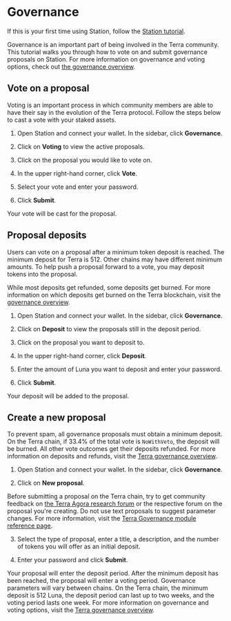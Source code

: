 
# Governance

If this is your first time using Station, follow the [Station tutorial](download/station-desktop.mdx).

Governance is an important part of being involved in the Terra community. This tutorial walks you through how to vote on and submit governance proposals on Station. For more information on governance and voting options, check out [the governance overview](../protocol.mdx#governance).

## Vote on a proposal

Voting is an important process in which community members are able to have their say in the evolution of the Terra protocol. Follow the steps below to cast a vote with your staked assets.

1. Open Station and connect your wallet. In the sidebar, click **Governance**.

2. Click on **Voting** to view the active proposals.

3. Click on the proposal you would like to vote on.

4. In the upper right-hand corner, click **Vote**.

5. Select your vote and enter your password.

6. Click **Submit**.

Your vote will be cast for the proposal.

## Proposal deposits

Users can vote on a proposal after a minimum token deposit is reached. The minimum deposit for Terra is 512. Other chains may have different minimum amounts. To help push a proposal forward to a vote, you may deposit tokens into the proposal.

<Admonition type="caution" icon="☢️">

While most deposits get refunded, some deposits get burned. For more information on which deposits get burned on the Terra blockchain, visit the [governance overview](../protocol.mdx#governance).

</Admonition>

1. Open Station and connect your wallet. In the sidebar, click **Governance**.

2. Click on **Deposit** to view the proposals still in the deposit period.

3. Click on the proposal you want to deposit to.

4. In the upper right-hand corner, click **Deposit**.

5. Enter the amount of Luna you want to deposit and enter your password.

6. Click **Submit**.

Your deposit will be added to the proposal.

## Create a new proposal

<Admonition type="caution" icon="☢️" title="Avoid unnecessary proposals">

To prevent spam, all governance proposals must obtain a minimum deposit. On the Terra chain, if 33.4% of the total vote is `NoWithVeto`, the deposit will be burned. All other vote outcomes get their deposits refunded. For more information on deposits and refunds, visit the [Terra governance overview](../protocol.mdx#governance).

</Admonition>

1. Open Station and connect your wallet. In the sidebar, click **Governance**.

2. Click on **New proposal**.

<Admonition type="tip" icon="💡" title="Community feedback">

Before submitting a proposal on the Terra chain, try to get community feedback on [the Terra Agora research forum](https://agora.terra.money) or the respective forum on the proposal you're creating.
Do not use text proposals to suggest parameter changes. For more information, visit the [Terra Governance module reference page](../../develop/module-specifications/spec-governance.mdx).

</Admonition>

3. Select the type of proposal, enter a title, a description, and the number of tokens you will offer as an initial deposit.

4. Enter your password and click **Submit**.

Your proposal will enter the deposit period. After the minimum deposit has been reached, the proposal will enter a voting period. Governance parameters will vary between chains. On the Terra chain, the minimum deposit is 512 Luna, the deposit period can last up to two weeks, and the voting period lasts one week. For more information on governance and voting options, visit the [Terra governance overview](../protocol.mdx#governance).


